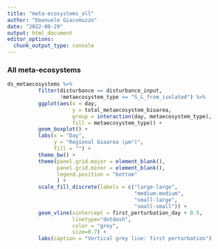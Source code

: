 ```yaml
---
title: "meta-ecosystems_all"
author: "Emanuele Giacomuzzo"
date: "2022-08-29"
output: html_document
editor_options: 
  chunk_output_type: console
---
```


### All meta-ecosystems {.tabset .tabset-pills}

```r
ds_metaecosystems %>%
          filter(disturbance == disturbance_input,
                 !metaecosystem_type == "S_L_from_isolated") %>%
          ggplot(aes(x = day,
                     y = total_metaecosystem_bioarea,
                     group = interaction(day, metaecosystem_type),
                     fill = metaecosystem_type)) +
          geom_boxplot() +
          labs(x = "Day",
               y = "Regional bioarea (µm²)",
               fill = "") +
          theme_bw() +
          theme(panel.grid.major = element_blank(),
                panel.grid.minor = element_blank(),
                legend.position = "bottom"
                ) +
          scale_fill_discrete(labels = c("large-large",
                                         "medium-medium",
                                         "small-large",
                                         "small-small")) +
          geom_vline(xintercept = first_perturbation_day + 0.5,
                     linetype="dotdash",
                     color = "grey",
                     size=0.7) +
          labs(caption = "Vertical grey line: first perturbation")
```
